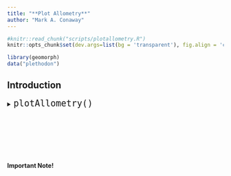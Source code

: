 ```yaml
---
title: "**Plot Allometry**"
author: "Mark A. Conaway"
---
```


```r
#knitr::read_chunk("scripts/plotallometry.R")
knitr::opts_chunk$set(dev.args=list(bg = 'transparent'), fig.align = 'center', class.source = ".custom-inline", class.output = ".custom-inline")
```

```r
library(geomorph)
data("plethodon")

```

## **Introduction** 

<div class = "func">
<details>
  <summary> <font size="+2"> `plotAllometry()` </font> </summary>

* $fit$: A [procD.lm]() fit.
* $size$: A vector of centroid sizes, the same length as the number of observations in the fit.
* $logsz$: A logical (TRUE or FALSE) value to indicate whether to first find the logarithm of size.
* $method$: The method of allometric visualization, which includes CAC, PredLine, RegScore, and size.shape (PCA). See below for more details.

</details>
</div>
<br></br>



<div class = "code">
```r

```
</div>
<br></br>

<div class = "note">
**Important Note!**
</div>
<br></br>
